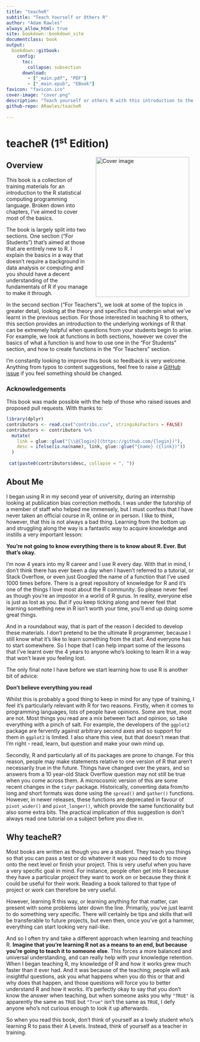 ```yaml
---
title: "teacheR"
subtitle: "Teach Yourself or Others R"
author: "Adam Rawles"
always_allow_html: true
site: bookdown::bookdown_site
documentclass: book
output:
  bookdown::gitbook:
    config:
      toc:
        collapse: subsection
      download:
        - ["_main.pdf", "PDF"]
        - ["_main.epub", "EBook"]
favicon: "favicon.ico"
cover-image: "cover.png"
description: "Teach yourself or others R with this introduction to the fundamentals of the R language."
github-repo: ARawles/teacheR
    
---
```


# teacheR (1^st^ Edition)

<img src="cover.png" width="250" height="375" alt="Cover image" align="right" style="margin: 0 1em 0 1em" />

## Overview

This book is a collection of training materials for an introduction to the R statistical computing programming language. Broken down into chapters, I've aimed to cover most of the basics.

The book is largely split into two sections. One section ("For Students") that's aimed at those that are entirely new to R. I explain the basics in a way that doesn't require a background in data analysis or computing and you should have a decent understanding of the fundamentals of R if you manage to make it through.

In the second section ("For Teachers"), we look at some of the topics in greater detail, looking at the theory and specifics that underpin what we've learnt in the previous section. For those interested in teaching R to others, this section provides an introduction to the underlying workings of R that can be extremely helpful when questions from your students begin to arise. For example, we look at functions in both sections, however we cover the basics of what a function is and how to use one in the "For Students" section, and how to create functions in the "For Teachers" section.


I'm constantly looking to improve this book so feedback is very welcome. Anything from typos to content suggestions, feel free to raise a [GitHub issue](https://github.com/arawles/teacher/issues) if you feel something should be changed.

### Acknowledgements

This book was made possible with the help of those who raised issues and proposed pull requests. With thanks to:
```r
library(dplyr)
contributors <- read.csv("contribs.csv", stringsAsFactors = FALSE)
contributors <- contributors %>% 
  mutate(
    link = glue::glue("[\\@{login}](https://github.com/{login})"),
    desc = ifelse(is.na(name), link, glue::glue("{name} ({link})"))
  )
  
 cat(paste0(contributors$desc, collapse = ", "))
```


## About Me

I began using R in my second year of university, during an internship looking at publication bias correction methods. I was under the tutorship of a member of staff who helped me immensely, but I must confess that I have never taken an official course in R, online or in person. I like to think, however, that this is not always a bad thing. Learning from the bottom up and struggling along the way is a fantastic way to acquire knowledge and instills a very important lesson:

<b> You're not going to know everything there is to know about R. Ever. But that's okay. </b>

I'm now 4 years into my R career and I use R every day. With that in mind, I don't think there has ever been a day when I haven't referred to a tutorial, or Stack Overflow, or even just Googled the name of a function that I've used 1000 times before. There is a great repository of knowledge for R and it's one of the things I love most about the R community. So please never feel as though you're an impostor in a world of R gurus. In reality, everyone else is just as lost as you. But if you keep ticking along and never feel that learning something new in R isn't worth your time, you'll end up doing some great things.

And in a roundabout way, that is part of the reason I decided to develop these materials. I don't pretend to be the ultimate R programmer, because I still know what it's like to learn something from the start. And everyone has to start somewhere. So I hope that I can help impart some of the lessons that I've learnt over the 4 years to anyone who's looking to learn R in a way that won't leave you feeling lost.

The only final note I have before we start learning how to use R is another bit of advice:

<b> Don't believe everything you read </b>

Whilst this is probably a good thing to keep in mind for any type of training, I feel it's particularly relevant with R for two reasons. Firstly, when it comes to programming languages, lots of people have opinions. Some are true, most are not. Most things you read are a mix between fact and opinion, so take everything with a pinch of salt. For example, the developers of the `ggplot2` package are fervently against arbitrary second axes and so support for them in `ggplot2` is limited. I also share this view, but that doesn't mean that I'm right - read, learn, but question and make your own mind up.

Secondly, R and particularly all of its packages are prone to change. For this reason, people may make statements relative to one version of R that aren't necessarily true in the future. Things have changed over the years, and so answers from a 10 year-old Stack Overflow question may not still be true when you come across them. A microcosmic version of this are some recent changes in the `tidyr` package. Historically, converting data from/to long and short formats was done using the `spread()` and `gather()` functions. However, in newer releases, these functions are deprecated in favour of `pivot_wider()` and `pivot_longer()`, which provide the same functionality but also some extra bits. The practical implication of this suggestion is don't always read one tutorial on a subject before you dive in.

## Why teacheR?

Most books are written as though you are a student. They teach you things so that you can pass a test or do whatever it was you need to do to move onto the next level or finish your project. This is very useful when you have a very specific goal in mind. For instance, people often get into R because they have a particular project they want to work on or because they think it could be useful for their work. Reading a book tailored to that type of project or work can therefore be very useful.

However, learning R this way, or learning anything for that matter, can present with some problems later down the line. Primarily, you've just learnt to do something very specific. There will certainly be tips and skills that will be transferable to future projects, but even then, once you've got a hammer, everything can start looking very nail-like.

And so I often try and take a different approach when learning and teaching R. **Imagine that you're learning R not as a means to an end, but because you're going to teach it to someone else**. This forces a more balanced and universal understanding, and can really help with your knowledge retention. When I began teaching R, my knowledge of R and how it works grew much faster than it ever had. And it was because of the teaching; people will ask insightful questions, ask you what happens when you do this or that and why does that happen, and those questions will force you to better understand R and how it works. It's perfectly okay to say that you don't know the answer when teaching, but when someone asks you why `"TRUE"` is apparently the same as `TRUE` but `"True"` isn't the same as `TRUE`, I defy anyone who's not curious enough to look it up afterwards.

So when you read this book, don't think of yourself as a lowly student who's learning R to pass their A Levels. Instead, think of yourself as a teacher in training.
